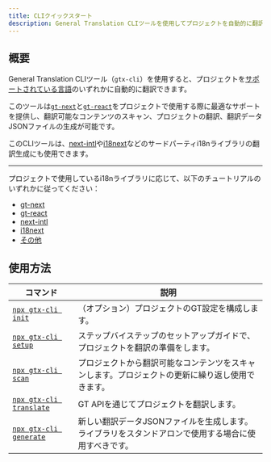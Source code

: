 ```yaml
---
title: CLIクイックスタート
description: General Translation CLIツールを使用してプロジェクトを自動的に翻訳する方法
---
```


## 概要

General Translation CLIツール（`gtx-cli`）を使用すると、プロジェクトを[サポートされている言語](/docs/reference/supported-locales)のいずれかに自動的に翻訳できます。

このツールは[`gt-next`](/docs/react)と[`gt-react`](/docs/react)をプロジェクトで使用する際に最適なサポートを提供し、翻訳可能なコンテンツのスキャン、プロジェクトの翻訳、翻訳データJSONファイルの生成が可能です。

このCLIツールは、[next-intl](https://next-intl.dev/)や[i18next](https://react.i18next.com/)などのサードパーティi18nライブラリの翻訳生成にも使用できます。

---

プロジェクトで使用しているi18nライブラリに応じて、以下のチュートリアルのいずれかに従ってください：

* [gt-next](/docs/cli/tutorials/gt)
* [gt-react](/docs/cli/tutorials/gt)
* [next-intl](/docs/cli/tutorials/next-intl-quickstart)
* [i18next](/docs/cli/tutorials/i18next-quickstart)
* [その他](/docs/cli/tutorials/json)




## 使用方法

| コマンド | 説明 |
| --- | --- |
| [`npx gtx-cli init`](/docs/cli/init) | （オプション）プロジェクトのGT設定を構成します。 |
| [`npx gtx-cli setup`](/docs/cli/setup) | ステップバイステップのセットアップガイドで、プロジェクトを翻訳の準備をします。 |
| [`npx gtx-cli scan`](/docs/cli/scan) | プロジェクトから翻訳可能なコンテンツをスキャンします。プロジェクトの更新に繰り返し使用できます。 |
| [`npx gtx-cli translate`](/docs/cli/translate) | GT APIを通じてプロジェクトを翻訳します。 |
| [`npx gtx-cli generate`](/docs/cli/generate) | 新しい翻訳データJSONファイルを生成します。ライブラリをスタンドアロンで使用する場合に使用すべきです。 |
